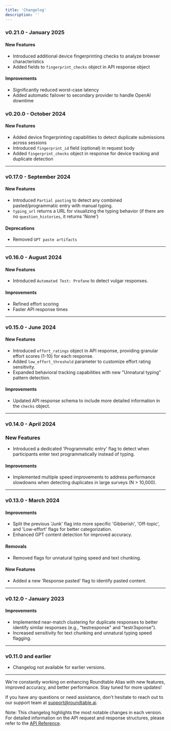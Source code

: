 ```yaml
---
title: 'Changelog'
description: ''
---
```


### v0.21.0 - January 2025

#### New Features
- Introduced additional device fingerprinting checks to analyze browser characteristics
- Added fields to `fingerprint_checks` object in API response object

#### Improvements
- Significantly reduced worst-case latency
- Added automatic failover to secondary provider to handle OpenAI downtime

### v0.20.0 - October 2024

#### New Features
- Added device fingerprinting capabilities to detect duplicate submissions across sessions
- Introduced `fingerprint_id` field (optional) in request body
- Added `fingerprint_checks` object in response for device tracking and duplicate detection

---

### v0.17.0 - September 2024

#### New Features
- Introduced `Partial pasting` to detect any combined pasted/programmatic entry with manual typing.
- `typing_url` returns a URL for visualizing the typing behavior (if there are no `question_histories`, it returns 'None')

#### Deprecations
- Removed `GPT paste artifacts`

---

### v0.16.0 - August 2024

#### New Features
- Introduced `Automated Test: Profane` to detect vulgar responses.

#### Improvements
- Refined effort scoring
- Faster API response times

---

### v0.15.0 - June 2024

#### New Features
- Introduced `effort_ratings` object in API response, providing granular effort scores (1-10) for each response.
- Added `low_effort_threshold` parameter to customize effort rating sensitivity.
- Expanded behavioral tracking capabilities with new "Unnatural typing" pattern detection.

#### Improvements
- Updated API response schema to include more detailed information in the `checks` object.

---

### v0.14.0 - April 2024

### New Features
- Introduced a dedicated 'Programmatic entry' flag to detect when participants enter text programmatically instead of typing.

#### Improvements
- Implemented multiple speed improvements to address performance slowdowns when detecting duplicates in large surveys (N > 10,000).

---

### v0.13.0 - March 2024

#### Improvements
- Split the previous 'Junk' flag into more specific 'Gibberish', 'Off-topic', and 'Low-effort' flags for better categorization.
- Enhanced GPT content detection for improved accuracy.

#### Removals
- Removed flags for unnatural typing speed and text chunking.

#### New Features
- Added a new 'Response pasted' flag to identify pasted content.

---

### v0.12.0 - January 2023

#### Improvements
- Implemented near-match clustering for duplicate responses to better identify similar responses (e.g., "testresponse" and "testr3sponse").
- Increased sensitivity for text chunking and unnatural typing speed flagging.

---

### v0.11.0 and earlier

- Changelog not available for earlier versions.

---

We're constantly working on enhancing Roundtable Alias with new features, improved accuracy, and better performance. Stay tuned for more updates!

If you have any questions or need assistance, don't hesitate to reach out to our support team at support@roundtable.ai.

Note: This changelog highlights the most notable changes in each version. For detailed information on the API request and response structures, please refer to the [API Reference](api-reference/v020).